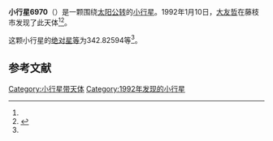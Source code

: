 {{Infobox planet
| bgcolour = #FFFFC0
| name = 6970 Saigusa
| symbol = 
| image = 
| caption = 
| discovery = yes
| discovery_ref = 
| discoverer = [[大友哲|大友哲]]
| discovery_site = [[藤枝市|藤枝市]] 
| discovered = 1992年1月10日
| designations = yes
| mp_name = 
| named_after = 
| alt_names = 1992 AL1/ 1954 PU / 1973 YM3 / 1990 SM18
| mp_category = [[主带小行星|主带小行星]]
| orbit_ref = <ref name="a">[http://ssd.jpl.nasa.gov/sbdb.cgi?sstr=6970 6970 Saigusa] {{Wayback|url=http://ssd.jpl.nasa.gov/sbdb.cgi?sstr=6970 |date=20210814204639 }}，小行星數據庫瀏覽器（JPL Small-Body Database Browser）－[[美国国家航空航天局|美国国家航空航天局]]喷气推进实验室</ref>
| epoch = 2456400.5 (2013年4月18日更新)
| aphelion = {{convert|2.4947741|AU|km|3|abbr=on|lk=out}}
| perihelion = {{convert|2.2010035|AU|km|3|abbr=on}}
| semimajor = {{convert|2.3478888|AU|km|3|abbr=on}}
| eccentricity = 0.0625606
| period = 1314.058576 [[日|日]]<br />3.6[[儒略年|儒略年]]
| avg_speed = 
| inclination = 6.72659
| asc_node = 111.74419
| mean_anomaly = 
| arg_peri = 342.82594
| satellites = 
| physical_characteristics = yes
| dimensions = 
| mass = 
| density = 
| surface_grav = 
| escape_velocity = 
| sidereal_day = 
| axial_tilt = 
| pole_ecliptic_lat = 
| pole_ecliptic_lon = 
| albedo = 
| temperatures= 
| temp_name1 = 
| mean_temp_1 = 
| max_temp_1 = 
| temp_name2 = 
| max_temp_2 = 
| spectral_type = 
| abs_magnitude = 342.82594
}}

'''小行星6970'''（{{lang-en|6970 Saigusa}}）是一颗围绕[[太阳|太阳]][[公转|公转]]的[[小行星|小行星]]。1992年1月10日，[[大友哲|大友哲]]在藤枝市发现了此天体<ref name="a" /><ref>{{cite news|title=小行星列表|url=http://cfa-www.harvard.edu/iau/lists/NumberedMPs.txt|accessdate=2013-07-08|newspaper=哈佛大学|archive-date=2008-05-17|archive-url=https://web.archive.org/web/20080517010638/http://cfa-www.harvard.edu/iau/lists/NumberedMPs.txt|dead-url=no}}</ref>。

这颗小行星的[[绝对星等|绝对星等]]为342.82594等<ref name="a" />。

==参考文献==
{{reflist}}
{{Minor Planet Number|[[小行星6969|小行星6969]]|[[小行星6971|小行星6971]]}}

{{小天体}}

[[Category:小行星带天体|Category:小行星带天体]]
[[Category:1992年发现的小行星|Category:1992年发现的小行星]]

{{asteroid-stub}}